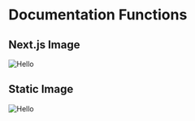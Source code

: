 # Documentation Functions

## Next.js Image
 
<Image src="/images/dcharanquartzemo.png" alt="Hello" width={500} height={500} />

## Static Image
![Hello](//images/dcharanquartzemo.png)